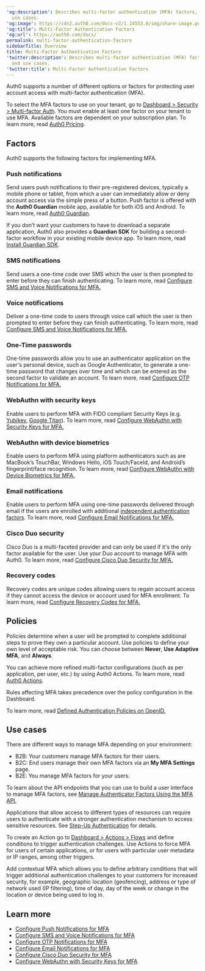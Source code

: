 ---
'og:description': Describes multi-factor authentication (MFA) factors, policies, and
  use cases.
'og:image': https://cdn2.auth0.com/docs-v2/1.14553.0/img/share-image.png
'og:title': Multi-Factor Authentication Factors
'og:url': https://auth0.com/docs/
permalink: multi-factor-authentication-factors
sidebarTitle: Overview
title: Multi-Factor Authentication Factors
'twitter:description': Describes multi-factor authentication (MFA) factors, policies,
  and use cases.
'twitter:title': Multi-Factor Authentication Factors
---
Auth0 supports a number of different options or factors for protecting user account access with <Tooltip tip="Multi-factor authentication (MFA): User authentication process that uses a factor in addition to username and password such as a code via SMS." cta="View Glossary" href="/docs/glossary?term=multi-factor+authentication">multi-factor authentication</Tooltip> (MFA).

To select the MFA factors to use on your tenant, go to [Dashboard > Security > Multi-factor Auth](https://manage.auth0.com/#/security/mfa). You must enable at least one factor on your tenant to use MFA. Available factors are dependent on your subscription plan. To learn more, read [Auth0 Pricing](https://auth0.com/pricing/).

## Factors

Auth0 supports the following factors for implementing MFA.

### Push notifications

Send users push notifications to their pre-registered devices, typically a mobile phone or tablet, from which a user can immediately allow or deny account access via the simple press of a button. Push factor is offered with the **Auth0 Guardian** mobile app, available for both iOS and Android. To learn more, read [Auth0 Guardian](/docs/secure/multi-factor-authentication/auth0-guardian).

If you don’t want your customers to have to download a separate application, Auth0 also provides a **Guardian SDK** for building a second-factor workflow in your existing mobile device app. To learn more, read [Install Guardian SDK](/docs/secure/multi-factor-authentication/multi-factor-authentication-developer-resources/install-guardian-sdk).

### SMS notifications

Send users a one-time code over SMS which the user is then prompted to enter before they can finish authenticating. To learn more, read [Configure SMS and Voice Notifications for MFA.](/docs/secure/multi-factor-authentication/multi-factor-authentication-factors/configure-sms-voice-notifications-mfa)

### Voice notifications

Deliver a one-time code to users through voice call which the user is then prompted to enter before they can finish authenticating. To learn more, read [Configure SMS and Voice Notifications for MFA.](/docs/secure/multi-factor-authentication/multi-factor-authentication-factors/configure-sms-voice-notifications-mfa)

### One-Time passwords

One-time passwords allow you to use an authenticator application on the user's personal device, such as Google Authenticator, to generate a one-time password that changes over time and which can be entered as the second factor to validate an account. To learn more, read [Configure OTP Notifications for MFA.](/docs/secure/multi-factor-authentication/multi-factor-authentication-factors/configure-otp-notifications-for-mfa)

### WebAuthn with security keys

Enable users to perform MFA with FIDO compliant Security Keys (e.g. [Yubikey](https://www.yubico.com/), [Google Titan](https://cloud.google.com/titan-security-key)). To learn more, read [Configure WebAuthn with Security Keys for MFA.](/docs/secure/multi-factor-authentication/fido-authentication-with-webauthn/configure-webauthn-security-keys-for-mfa)

### WebAuthn with device biometrics

Enable users to perform MFA using platform authenticators such as are MacBook’s TouchBar, Windows Hello, iOS Touch/FaceId, and Android’s fingerprint/face recognition. To learn more, read [Configure WebAuthn with Device Biometrics for MFA.](/docs/secure/multi-factor-authentication/fido-authentication-with-webauthn/configure-webauthn-device-biometrics-for-mfa)

### Email notifications

Enable users to perform MFA using one-time passwords delivered through email if the users are enrolled with additional [independent authentication factors](/docs/secure/multi-factor-authentication/enable-mfa#independent-factors). To learn more, read [Configure Email Notifications for MFA.](/docs/secure/multi-factor-authentication/multi-factor-authentication-factors/configure-email-notifications-for-mfa)

### Cisco Duo security

Cisco Duo is a multi-faceted provider and can only be used if it's the only factor available for the user. Use your Duo account to manage MFA with Auth0. To learn more, read [Configure Cisco Duo Security for MFA.](/docs/secure/multi-factor-authentication/configure-cisco-duo-for-mfa)

### Recovery codes

Recovery codes are unique codes allowing users to regain account access if they cannot access the device or account used for MFA enrollment. To learn more, read [Configure Recovery Codes for MFA.](/docs/secure/multi-factor-authentication/configure-recovery-codes-for-mfa)

## Policies

Policies determine when a user will be prompted to complete additional steps to prove they own a particular account. Use policies to define your own level of acceptable risk. You can choose between **Never**, **Use <Tooltip tip="Adaptive Multi-factor Authentication: Multi-factor authentication (MFA) that is only triggered for users when an attempted login is determined to be a low confidence login." cta="View Glossary" href="/docs/glossary?term=Adaptive+MFA">Adaptive MFA</Tooltip>**, and **Always**.

You can achieve more refined multi-factor configurations (such as per application, per user, etc.) by using Auth0 Actions. To learn more, read [Auth0 Actions](/docs/customize/actions).

<Callout icon="file-lines" color="#0EA5E9" iconType="regular">

Rules affecting MFA takes precedence over the policy configuration in the Dashboard.

</Callout>

To learn more, read [Defined Authentication Policies on OpenID.](http://openid.net/specs/openid-provider-authentication-policy-extension-1_0.html#rfc.section.4)

## Use cases

There are different ways to manage MFA depending on your environment:

* B2B: Your customers manage MFA factors for their users.
* B2C: End users manage their own MFA factors via an **My MFA Settings** page.
* B2E: You manage MFA factors for your users.

To learn about the API endpoints that you can use to build a user interface to manage MFA factors, see [Manage Authenticator Factors Using the MFA API.](/docs/secure/multi-factor-authentication/manage-mfa-auth0-apis/manage-authenticator-factors-mfa-api)

Applications that allow access to different types of resources can require users to authenticate with a stronger authentication mechanism to access sensitive resources. See [Step-Up Authentication](/docs/secure/multi-factor-authentication/step-up-authentication) for details.

To create an Action go to [Dashboard > Actions > Flows](https://manage.auth0.com/#/actions/flows) and define conditions to trigger authentication challenges. Use Actions to force MFA for users of certain applications, or for users with particular user metadata or IP ranges, among other triggers.

Add contextual MFA which allows you to define arbitrary conditions that will trigger additional authentication challenges to your customers for increased security, for example, geographic location (geofencing), address or type of network used (IP filtering), time of day, day of the week or change in the location or device being used to log in.

## Learn more

* [Configure Push Notifications for MFA](/docs/secure/multi-factor-authentication/multi-factor-authentication-factors/configure-push-notifications-for-mfa)
* [Configure SMS and Voice Notifications for MFA](/docs/secure/multi-factor-authentication/multi-factor-authentication-factors/configure-sms-voice-notifications-mfa)
* [Configure OTP Notifications for MFA](/docs/secure/multi-factor-authentication/multi-factor-authentication-factors/configure-otp-notifications-for-mfa)
* [Configure Email Notifications for MFA](/docs/secure/multi-factor-authentication/multi-factor-authentication-factors/configure-email-notifications-for-mfa)
* [Configure Cisco Duo Security for MFA](/docs/secure/multi-factor-authentication/configure-cisco-duo-for-mfa)
* [Configure WebAuthn with Security Keys for MFA](/docs/secure/multi-factor-authentication/fido-authentication-with-webauthn/configure-webauthn-security-keys-for-mfa)